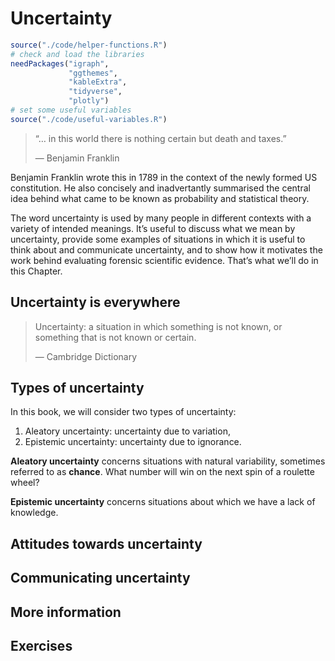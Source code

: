 # Uncertainty {#uncertainty}

```r
source("./code/helper-functions.R")
# check and load the libraries
needPackages("igraph",
             "ggthemes",
             "kableExtra",
             "tidyverse",
             "plotly")
# set some useful variables
source("./code/useful-variables.R")
```

> "... in this world there is nothing certain but death and taxes."
>
> --- Benjamin Franklin

Benjamin Franklin wrote this in 1789 in the context of the newly formed US constitution. He also concisely and inadvertantly summarised the central idea behind what came to be known as probability and statistical theory.

The word uncertainty is used by many people in different contexts with a variety of intended meanings. It's useful to discuss what we mean by uncertainty, provide some examples of situations in which it is useful to think about and communicate uncertainty, and to show how it motivates the work behind evaluating forensic scientific evidence. That's what we'll do in this Chapter.

## Uncertainty is everywhere

> Uncertainty: a situation in which something is not known, or something that is not known or certain.
>
> --- Cambridge Dictionary



## Types of uncertainty

In this book, we will consider two types of uncertainty:

1. Aleatory uncertainty: uncertainty due to variation,
2. Epistemic uncertainty: uncertainty due to ignorance.

**Aleatory uncertainty** concerns situations with natural variability, sometimes referred to as **chance**. What number will win on the next spin of a roulette wheel? 

**Epistemic uncertainty** concerns situations about which we have a lack of knowledge. 

## Attitudes towards uncertainty



## Communicating uncertainty



## More information

## Exercises

